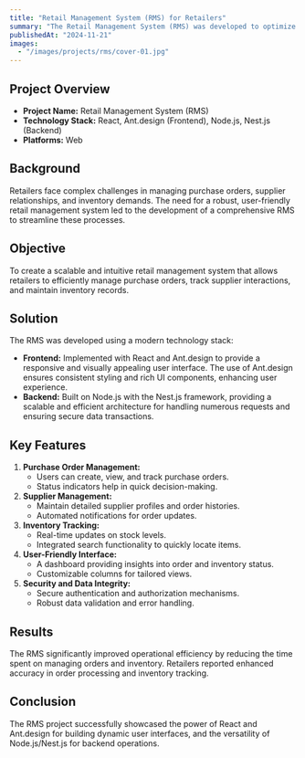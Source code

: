 ```yaml
---
title: "Retail Management System (RMS) for Retailers"
summary: "The Retail Management System (RMS) was developed to optimize order and inventory management processes for retailers. It offers an intuitive interface and functionality for managing suppliers and tracking inventory, significantly enhancing operational efficiency."
publishedAt: "2024-11-21"
images:
  - "/images/projects/rms/cover-01.jpg"
---
```


## Project Overview

- **Project Name:** Retail Management System (RMS)
- **Technology Stack:** React, Ant.design (Frontend), Node.js, Nest.js (Backend)
- **Platforms:** Web

## Background
Retailers face complex challenges in managing purchase orders, supplier relationships, and inventory demands. The need for a robust, user-friendly retail management system led to the development of a comprehensive RMS to streamline these processes.

## Objective
To create a scalable and intuitive retail management system that allows retailers to efficiently manage purchase orders, track supplier interactions, and maintain inventory records.

## Solution
The RMS was developed using a modern technology stack:
- **Frontend:** Implemented with React and Ant.design to provide a responsive and visually appealing user interface. The use of Ant.design ensures consistent styling and rich UI components, enhancing user experience.
- **Backend:** Built on Node.js with the Nest.js framework, providing a scalable and efficient architecture for handling numerous requests and ensuring secure data transactions.

## Key Features
1. **Purchase Order Management:**
   - Users can create, view, and track purchase orders.
   - Status indicators help in quick decision-making.
2. **Supplier Management:**
   - Maintain detailed supplier profiles and order histories.
   - Automated notifications for order updates.
3. **Inventory Tracking:**
   - Real-time updates on stock levels.
   - Integrated search functionality to quickly locate items.
4. **User-Friendly Interface:**
   - A dashboard providing insights into order and inventory status.
   - Customizable columns for tailored views.
5. **Security and Data Integrity:**
   - Secure authentication and authorization mechanisms.
   - Robust data validation and error handling.

## Results
The RMS significantly improved operational efficiency by reducing the time spent on managing orders and inventory. Retailers reported enhanced accuracy in order processing and inventory tracking.

## Conclusion
The RMS project successfully showcased the power of React and Ant.design for building dynamic user interfaces, and the versatility of Node.js/Nest.js for backend operations.

